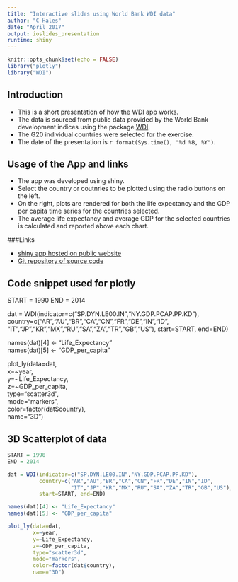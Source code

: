 ```yaml
---
title: "Interactive slides using World Bank WDI data"
author: "C Hales"
date: "April 2017"
output: ioslides_presentation
runtime: shiny
---
```


```r
knitr::opts_chunk$set(echo = FALSE)
library("plotly")
library("WDI")
```

## Introduction

- This is a short presentation of how the WDI app works.  
- The data is sourced from public data provided by the World Bank development indices using the package [WDI](https://github.com/vincentarelbundock/WDI).
- The G20 individual countries were selected for the exercise.
- The date of the presentation is `r format(Sys.time(), "%d %B, %Y")`.


## Usage of the App and links
- The app was developed using shiny.
- Select the country or coutnries to be plotted using the radio buttons on the left.
- On the right, plots are rendered for both the life expectancy and the GDP per capita time series for the countries selected.
- The average life expectancy and average GDP for the selected countries is calculated and reported above each chart.

###Links

- [shiny app hosted on public website](https://c0nan.shinyapps.io/WDIapp/)
- [Git repository of source code](https://github.com/c0nanh/WDIapp)

## Code snippet used for plotly

START = 1990
END = 2014

dat = WDI(indicator=c("SP.DYN.LE00.IN","NY.GDP.PCAP.PP.KD"), 
          country=c("AR","AU","BR","CA","CN","FR","DE","IN","ID",
                    "IT","JP","KR","MX","RU","SA","ZA","TR","GB","US"), 
          start=START, end=END)

names(dat)[4] <- "Life_Expectancy"  
names(dat)[5] <- "GDP_per_capita"

plot_ly(data=dat,  
        x=~year,  
        y=~Life_Expectancy,  
        z=~GDP_per_capita,  
        type="scatter3d",  
        mode="markers",  
        color=factor(dat$country),  
        name="3D")  

## 3D Scatterplot of data

```r
START = 1990
END = 2014

dat = WDI(indicator=c("SP.DYN.LE00.IN","NY.GDP.PCAP.PP.KD"), 
          country=c("AR","AU","BR","CA","CN","FR","DE","IN","ID",
                    "IT","JP","KR","MX","RU","SA","ZA","TR","GB","US"), 
          start=START, end=END)

names(dat)[4] <- "Life_Expectancy"
names(dat)[5] <- "GDP_per_capita"

plot_ly(data=dat,
        x=~year,
        y=~Life_Expectancy,
        z=~GDP_per_capita,
        type="scatter3d",
        mode="markers",
        color=factor(dat$country),
        name="3D")
```
